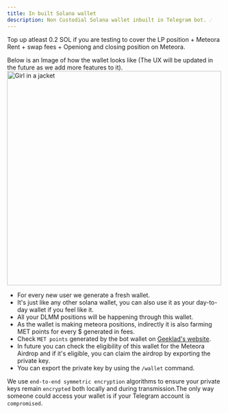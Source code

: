 ```yaml
---
title: In built Solana wallet
description: Non Custodial Solana wallet inbuilt in Telegram bot. ☄️
---
```


<Callout>Top up atleast 0.2 SOL if you are testing to cover the LP position + Meteora Rent + swap fees + Openiong and closing position on Meteora.</Callout>

Below is an Image of how the wallet looks like (The UX will be updated in the future as we add more features to it).
<img src="../../../wallet.png" alt="Girl in a jacket" width="500" height="500"></img>

- For every new user we generate a fresh wallet.
- It's just like any other solana wallet, you can also use it as your day-to-day wallet if you feel like it.
- All your DLMM positions will be happening through this wallet.
- As the wallet is making meteora positions, indirectly it is also farming MET points for every $  generated in fees.
- Check `MET points` generated by the bot wallet on [Geeklad's website](https://geeklad.github.io/meteora-profit-analysis/).
- In future you can check the eligibility of this wallet for the Meteora Airdrop and if it's eligible, you can claim the airdrop by exporting the private key.
- You can export the private key by using the `/wallet` command.

<Callout>We use `end-to-end symmetric encryption` algorithms to ensure your private keys remain `encrypted` both locally and during transmission.The only way someone could access your wallet is if your Telegram account is `compromised`.</Callout>

